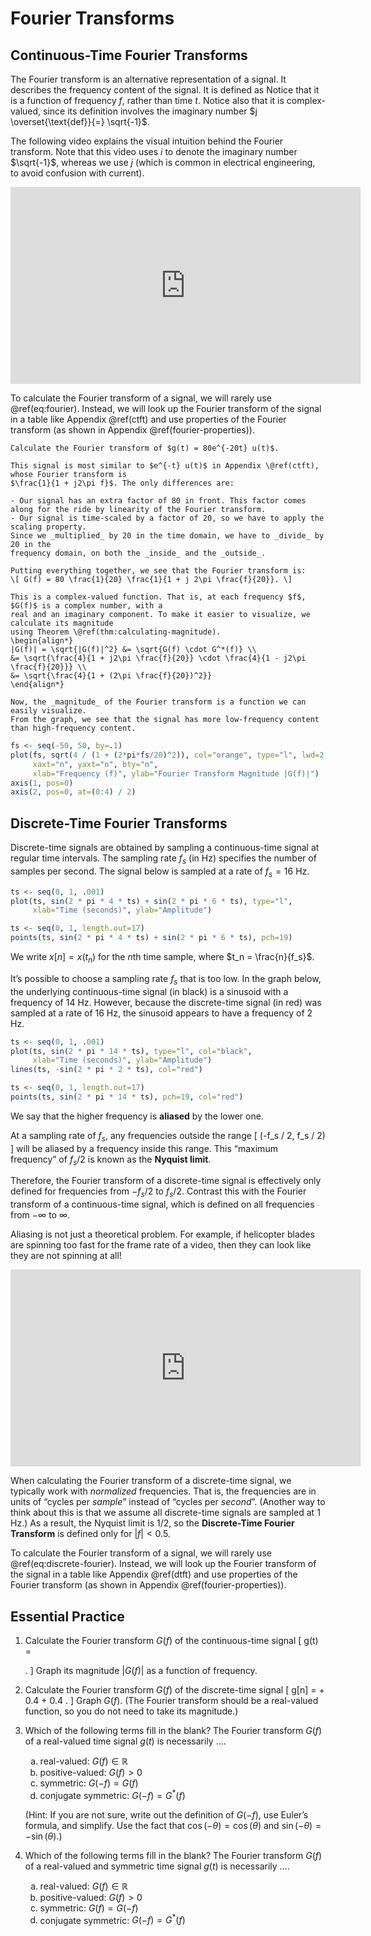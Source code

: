 # Fourier Transforms {#fourier}

## Continuous-Time Fourier Transforms {-}

The Fourier transform is an alternative representation of a signal. It describes the frequency content 
of the signal. It is defined as 
\begin{equation}
G(f) \overset{\text{def}}{=} \int_{-\infty}^\infty g(t)e^{-j2\pi f t}\,dt.
(\#eq:fourier)
\end{equation}
Notice that it is a function of frequency $f$, rather than time $t$. Notice also that it is complex-valued, 
since its definition involves the imaginary number $j \overset{\text{def}}{=} \sqrt{-1}$.

The following video explains the visual intuition behind the Fourier transform. Note that this video 
uses $i$ to denote the imaginary number $\sqrt{-1}$, whereas we use $j$ (which is common in electrical engineering, 
to avoid confusion with current).

<iframe width="560" height="315" src="https://www.youtube.com/embed/spUNpyF58BY" frameborder="0" allow="accelerometer; autoplay; encrypted-media; gyroscope; picture-in-picture" allowfullscreen></iframe>

To calculate the Fourier transform of a signal, we will rarely use \@ref(eq:fourier). Instead, we will 
look up the Fourier transform of the signal in a table like Appendix \@ref(ctft) and use properties of the 
Fourier transform (as shown in Appendix \@ref(fourier-properties)).

```example
Calculate the Fourier transform of $g(t) = 80e^{-20t} u(t)$. 
```

```solution
This signal is most similar to $e^{-t} u(t)$ in Appendix \@ref(ctft), whose Fourier transform is 
$\frac{1}{1 + j2\pi f}$. The only differences are:
  
- Our signal has an extra factor of 80 in front. This factor comes along for the ride by linearity of the Fourier transform.
- Our signal is time-scaled by a factor of 20, so we have to apply the scaling property. 
Since we _multiplied_ by 20 in the time domain, we have to _divide_ by 20 in the 
frequency domain, on both the _inside_ and the _outside_.

Putting everything together, we see that the Fourier transform is:
\[ G(f) = 80 \frac{1}{20} \frac{1}{1 + j 2\pi \frac{f}{20}}. \]

This is a complex-valued function. That is, at each frequency $f$, $G(f)$ is a complex number, with a 
real and an imaginary component. To make it easier to visualize, we calculate its magnitude 
using Theorem \@ref(thm:calculating-magnitude). 
\begin{align*}
|G(f)| = \sqrt{|G(f)|^2} &= \sqrt{G(f) \cdot G^*(f)} \\
&= \sqrt{\frac{4}{1 + j2\pi \frac{f}{20}} \cdot \frac{4}{1 - j2\pi \frac{f}{20}}} \\
&= \sqrt{\frac{4}{1 + (2\pi \frac{f}{20})^2}}
\end{align*}

Now, the _magnitude_ of the Fourier transform is a function we can easily visualize. 
From the graph, we see that the signal has more low-frequency content than high-frequency content.
```

```r
fs <- seq(-50, 50, by=.1)
plot(fs, sqrt(4 / (1 + (2*pi*fs/20)^2)), col="orange", type="l", lwd=2,
     xaxt="n", yaxt="n", bty="n",
     xlab="Frequency (f)", ylab="Fourier Transform Magnitude |G(f)|")
axis(1, pos=0)
axis(2, pos=0, at=(0:4) / 2)
```

## Discrete-Time Fourier Transforms {-}

Discrete-time signals are obtained by sampling a continuous-time signal 
at regular time intervals. The sampling rate $f_s$ (in Hz) specifies the 
number of samples per second. The signal below is sampled at a rate of 
$f_s = 16$ Hz.

```r
ts <- seq(0, 1, .001)
plot(ts, sin(2 * pi * 4 * ts) + sin(2 * pi * 6 * ts), type="l",
     xlab="Time (seconds)", ylab="Amplitude")

ts <- seq(0, 1, length.out=17)
points(ts, sin(2 * pi * 4 * ts) + sin(2 * pi * 6 * ts), pch=19)
```

We write $x[n] = x(t_n)$ for the $n$th time sample, where $t_n = \frac{n}{f_s}$.

It's possible to choose a sampling rate $f_s$ that is too low. In the graph below, 
the underlying continuous-time signal (in black) is a sinusoid with a frequency of 14 Hz. 
However, because the discrete-time signal (in red) was sampled at a rate of 16 Hz, the 
sinusoid appears to have a frequency of 2 Hz.

```r
ts <- seq(0, 1, .001)
plot(ts, sin(2 * pi * 14 * ts), type="l", col="black",
     xlab="Time (seconds)", ylab="Amplitude")
lines(ts, -sin(2 * pi * 2 * ts), col="red")

ts <- seq(0, 1, length.out=17)
points(ts, sin(2 * pi * 14 * ts), pch=19, col="red")
```

We say that the higher frequency is **aliased** by the lower one.

At a sampling rate of $f_s$, any frequencies outside the range
\[ (-f_s / 2, f_s / 2) \]
will be aliased by a frequency inside this range. This "maximum frequency" 
of $f_s / 2$ is known as the **Nyquist limit**.
	
Therefore, the Fourier transform of a discrete-time signal is effectively only 
	defined for frequencies from $-f_s/2$ to $f_s/2$. Contrast this with the Fourier transform of a 
	continuous-time signal, which is defined on all frequencies from $-\infty$ to $\infty$.
	
Aliasing is not just a theoretical problem. For example, if helicopter blades are spinning 
too fast for the frame rate of a video, then they can look like they are not spinning at all!

<iframe width="560" height="315" src="https://www.youtube.com/embed/AYQAKwCxScc" frameborder="0" allow="accelerometer; autoplay; encrypted-media; gyroscope; picture-in-picture" allowfullscreen></iframe>
	
When calculating the Fourier transform of a discrete-time signal, we typically work with 
_normalized_ frequencies. That is, the frequencies are in units of "cycles per _sample_" instead of 
"cycles per _second_". (Another way to think about this is that we assume all discrete-time signals are 
sampled at 1 Hz.) As a result, the Nyquist limit is $1/2$, so the **Discrete-Time Fourier Transform** 
is defined only for $|f| < 0.5$.

\begin{align}
G(f) &\overset{\text{def}}{=} \sum_{n=-\infty}^\infty g[n] e^{-j2\pi f t}\,dt & -0.5 < f < 0.5
(\#eq:discrete-fourier)
\end{align}

To calculate the Fourier transform of a signal, we will rarely use \@ref(eq:discrete-fourier). Instead, we will 
look up the Fourier transform of the signal in a table like Appendix \@ref(dtft) and use properties of the 
Fourier transform (as shown in Appendix \@ref(fourier-properties)).


## Essential Practice {-}

1. Calculate the Fourier transform $G(f)$ of the continuous-time signal 
\[ g(t) = \begin{cases} 1/3 & 0 < t < 3 \\ 0 & \text{otherwise} \end{cases}.  \]
Graph its magnitude $|G(f)|$ as a function of frequency.

2. Calculate the Fourier transform $G(f)$ of the discrete-time signal 
\[ g[n] = \delta[n] + 0.4 \delta[n-1] + 0.4 \delta[n+1]. \]
Graph $G(f)$. (The Fourier transform should be a real-valued function, so you do not need to take its magnitude.)

3. Which of the following terms fill in the blank? The Fourier transform $G(f)$ of a real-valued time signal $g(t)$ 
is necessarily ....

    a. real-valued: $G(f) \in \mathbb{R}$
    b. positive-valued: $G(f) > 0$
    c. symmetric: $G(-f) = G(f)$
    d. conjugate symmetric: $G(-f) = G^*(f)$
    
    (Hint: If you are not sure, write out the definition of $G(-f)$, 
    use Euler's formula, and simplify. Use the fact that 
    $\cos(-\theta) = \cos(\theta)$ and $\sin(-\theta) = -\sin(\theta)$.)

4. Which of the following terms fill in the blank? The Fourier transform $G(f)$ of a real-valued and symmetric 
time signal $g(t)$ is necessarily ....

    a. real-valued: $G(f) \in \mathbb{R}$
    b. positive-valued: $G(f) > 0$
    c. symmetric: $G(f) = G(-f)$
    d. conjugate symmetric: $G(-f) = G^*(f)$
    
